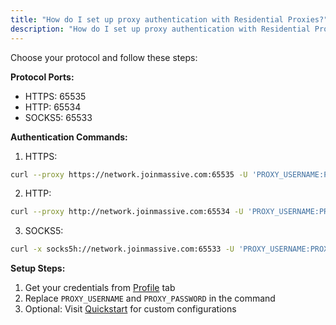 ```yaml
---
title: "How do I set up proxy authentication with Residential Proxies?"
description: "How do I set up proxy authentication with Residential Proxies?"
---
```


Choose your protocol and follow these steps:

**Protocol Ports:**
- HTTPS: 65535
- HTTP: 65534
- SOCKS5: 65533

**Authentication Commands:**

1. HTTPS:
```bash
curl --proxy https://network.joinmassive.com:65535 -U 'PROXY_USERNAME:PROXY_PASSWORD' https://cloudflare.com/cdn-cgi/trace
```

2. HTTP:
```bash
curl --proxy http://network.joinmassive.com:65534 -U 'PROXY_USERNAME:PROXY_PASSWORD' https://cloudflare.com/cdn-cgi/trace
```

3. SOCKS5:
```bash
curl -x socks5h://network.joinmassive.com:65533 -U 'PROXY_USERNAME:PROXY_PASSWORD' https://cloudflare.com/cdn-cgi/trace
```

**Setup Steps:**
1. Get your credentials from [Profile](http://partners.joinmassive.com/profile) tab
2. Replace `PROXY_USERNAME` and `PROXY_PASSWORD` in the command
3. Optional: Visit [Quickstart](http://partners.joinmassive.com/quickstart) for custom configurations